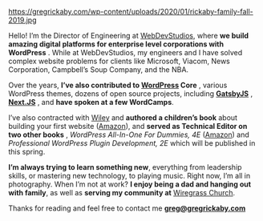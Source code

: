 
<section classname="content">

https://gregrickaby.com/wp-content/uploads/2020/01/rickaby-family-fall-2019.jpg

Hello! I’m the Director of Engineering at [WebDevStudios](https://webdevstudios.com/), where **we build amazing digital platforms for enterprise level corporations with WordPress** . While at WebDevStudios, my engineers and I have solved complex website problems for clients like Microsoft, Viacom, News Corporation, Campbell’s Soup Company, and the NBA.

Over the years, **I’ve also contributed to [WordPress](https://wordpress.org) Core** , various WordPress themes, dozens of open source projects, including **[GatsbyJS](https://gatsbyjs.org)** , **[Next.JS](https://nextjs.org)** , and **have spoken at a few WordCamps**.

I’ve also contracted with [Wiley](https://www.wiley.com/en-us/) and **authored a children’s book** about building your first website ([Amazon](https://gregslink.co/create-a-website-am)), and **served as Technical Editor on two other books** , _WordPress All-In-One For Dummies, 4E_ ([Amazon](https://amzn.to/37MMDLp)) and _Professional WordPress Plugin Development, 2E_ which will be published in this spring.

**I’m always trying to learn something new**, everything from leadership skills, or mastering new technology, to playing music. Right now, I’m all in photography. When I’m not at work? **I enjoy being a dad and hanging out with family**, as well as **serving my community at** [Wiregrass Church](https://wiregrasschurch.org).

Thanks for reading and feel free to contact me **greg@gregrickaby.com**

</section>
